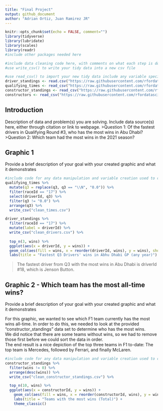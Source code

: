 ```yaml
---
title: "Final Project"
output: github_document
author: "Adrian Ortiz, Juan Ramirez JR"
---
```


```r
knitr::opts_chunk$set(echo = FALSE, comment="")
library(tidyverse)
library(lubridate)
library(scales)
library(readr)
#include other packages needed here
```

```r
#include data cleaning code here, with comments on what each step is doing the indicators above eval=FALSE and include=FALSE will stop the code from running again when you knit the document while still keeping the code in the document
#use write_csv() to write your tidy data into a new csv file
```

```r
#use read_csv() to import your new tidy data include any variable specifications here as needed
driver_standings <- read.csv("https://raw.githubusercontent.com/rfordatascience/tidytuesday/master/data/2021/2021-09-07/driver_standings.csv")
qualifying_times <- read_csv("https://raw.githubusercontent.com/rfordatascience/tidytuesday/master/data/2021/2021-09-07/qualifying.csv")
constructor_standings <- read_csv("https://raw.githubusercontent.com/rfordatascience/tidytuesday/master/data/2021/2021-09-07/constructor_standings.csv")
constructors <- read_csv("https://raw.githubusercontent.com/rfordatascience/tidytuesday/master/data/2021/2021-09-07/constructors.csv")
```

## Introduction
Description of data and problem(s) you are solving.  Include data source(s) here, either through citation or link to webpage.
>Question 1: Of the fastest drivers in Qualifying Round #3, who has the most wins in Abu Dhabi?
>Question 2: Which team had the most wins in the 2021 season?

## Graphic 1
Provide a brief description of your goal with your created graphic and what it demonstrates
```r
#include code for any data manipulation and variable creation used to create the graphic as well as the code for the graph creation - be sure to comment all code with description of steps being completed with each line of code
qualifying_times %>% 
  mutate(q3 = replace(q3, q3 == "\\N", "0.0")) %>% 
  filter(raceId == "17") %>% 
  select(driverId, q3) %>% 
  filter(q3 != "0.0") %>% 
  arrange(q3) %>% 
  write_csv("clean_times.csv")
```

```r
driver_standings %>% 
  filter(raceId == "17") %>% 
  mutate(label = driverId) %>% 
  write_csv("clean_drivers.csv") %>% 
  
  top_n(3, wins) %>%
  ggplot(aes(x = driverId, y = wins)) +
  geom_col(aes(fill = wins, x = reorder(driverId, wins), y = wins), show.legend = FALSE) +
  labs(title = "Fastest Q3 Drivers' wins in Abhu Dhabi GP (any year)")
```
> The fastest driver from Q3 with the most wins in Abu Dhabi is driverId #18, which is Jenson Button.

## Graphic 2 - Which team has the most all-time wins?
Provide a brief description of your goal with your created graphic and what it demonstrates

For this graphic, we wanted to see which F1 team currently has the most wins all-time. In order to do this, we needed to look at the provided "constructor_standings" data set to determine who has the most wins.  
We did notice that there are some teams without wins, so we had to remove those first before we could sort the data in order.  
The end result is a nice depiction of the top three teams in F1 to-date: The top team is Mercedes, followed by Ferrari, and finally McLaren.
```r
#include code for any data manipulation and variable creation used to create the graphic as well as the code for the graph creation - be sure to comment all code with description of steps being completed with each line of code
constructor_standings %>%
  filter(wins != 0) %>% 
  arrange(desc(wins)) %>% 
  write_csv("clean_constructor_standings.csv") %>% 

  top_n(10, wins) %>% 
  ggplot(aes(x = constructorId, y = wins)) +
    geom_col(aes(fill = wins, x = reorder(constructorId, wins), y = wins), show.legend = FALSE) +
    labs(title = "Teams with the most wins (Total)") + 
    theme_classic()

```
